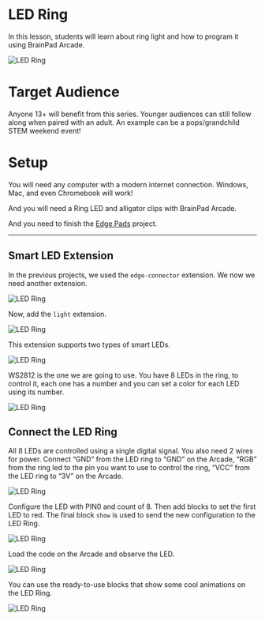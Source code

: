 # LED Ring

In this lesson, students will learn about ring light and how to program it using BrainPad Arcade.

![LED Ring](pathname:///img/res/arcade/lr_1.png)

# Target Audience

Anyone 13+ will benefit from this series. Younger audiences can still follow along when paired with an adult. An example can be a pops/grandchild STEM weekend event!

# Setup

You will need any computer with a modern internet connection. Windows, Mac, and even Chromebook will work!

And you will need a Ring LED and alligator clips with BrainPad Arcade.

And you need to finish the [Edge Pads](/docs/resources/lessons/edge-pads) project.

---

## Smart LED Extension

In the previous projects, we used the `edge-connector` extension. We now we need another extension.

![LED Ring](pathname:///img/res/arcade/lr_3.png)

Now, add the `light` extension.

![LED Ring](pathname:///img/res/arcade/lr_4.png)

This extension supports two types of smart LEDs.

![LED Ring](pathname:///img/res/arcade/lr_5.png)

WS2812 is the one we are going to use. You have 8 LEDs in the ring, to control it, each one has a number and you can set a color for each LED using its number.

![LED Ring](pathname:///img/res/arcade/lr_6.png)

## Connect the LED Ring

All 8 LEDs are controlled using a single digital signal. You also need 2 wires for power. Connect “GND” from the LED ring to “GND” on the Arcade, “RGB” from the ring led to the pin you want to use to control the ring, “VCC” from the LED ring to “3V” on the Arcade.

![LED Ring](pathname:///img/res/arcade/lr_7.png)

Configure the LED with PIN0 and count of 8. Then add blocks to set the first LED to red. The final block `show` is used to send the new configuration to the LED Ring.

![LED Ring](pathname:///img/res/arcade/lr_8.png)

Load the code on the Arcade and observe the LED.

![LED Ring](pathname:///img/res/arcade/lr_9.jpg)

You can use the ready-to-use blocks that show some cool animations on the LED Ring.

![LED Ring](pathname:///img/res/arcade/lr_10.png)
